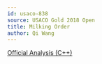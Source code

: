 ```yaml
---
id: usaco-838
source: USACO Gold 2018 Open
title: Milking Order
author: Qi Wang
---
```


[Official Analysis (C++)](http://www.usaco.org/current/data/sol_milkorder_gold_open18.html)

<LanguageSection>

<JavaSection>

```java

```

</JavaSection>

</LanguageSection>